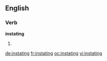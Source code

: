 ==English==

===Verb===
'''instating'''

# {{present participle of|[[instate]]}}

[[de:instating]]
[[fr:instating]]
[[oc:instating]]
[[vi:instating]]